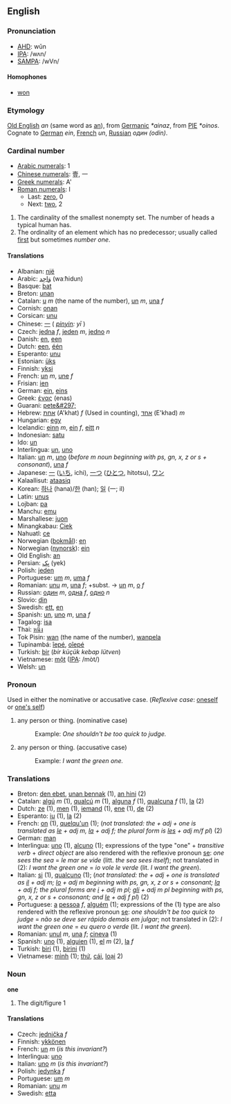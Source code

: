 ==English==
===Pronunciation===
*[[w:AHD|AHD]]: wŭn
*[[w:IPA|IPA]]: /wʌn/
*[[w:SAMPA|SAMPA]]: /wVn/
==== Homophones ====
*[[won]]

===Etymology===

[[Old English]] ''an'' (same word as [[an]]), from [[Germanic]] ''*ainaz'', from [[w:Proto-Indo-European|PIE]] ''*oinos''. Cognate to [[German]] ''ein'', [[French]] ''un'', [[Russian]] ''один'' ''(odin)''.

===Cardinal number===

*[[w:Arabic Numerals|Arabic numerals]]: 1
*[[w:Chinese numerals|Chinese numerals]]: 壹, 一
*[[w:Greek numerals|Greek numerals]]: A'
*[[w:Roman numerals|Roman numerals]]: I
**Last: [[zero]], 0
**Next: [[two]], 2

# The cardinality of the smallest nonempty set.  The number of heads a typical human has.
# The ordinality of an element which has no predecessor; usually called [[first]] but sometimes ''number one''.

====Translations====

*Albanian: [[një]]
*Arabic: [[وَاحِد]] (waːħidun)
*Basque: [[bat]]
*Breton: [[unan]]
*Catalan: [[u]] ''m'' (the name of the number), [[un]] ''m'', [[una]] ''f''
*Cornish: [[onan]]
*Corsican: [[unu]]
*Chinese: [[一]] ( ''[[pinyin]]: yī'' )
*Czech: [[jedna]] ''f'', [[jeden]] ''m'', [[jedno]] ''n''
*Danish: [[en]], [[een]]
*Dutch: [[een]], [[één]]
*Esperanto: [[unu]]
*Estonian: [[üks]]
*Finnish: [[yksi]]
*French: [[un]] ''m'', [[une]] ''f''
*Frisian: [[ien]]
*German: [[ein]], [[eins]]
*Greek: [[ένας]] (enas)
*Guarani: [[pete&#297;]]
*Hebrew: [[אחת]] (A'khat) ''f'' (Used in counting), [[אחד]] (E'khad) ''m''
*Hungarian: [[egy]]
*Icelandic: [[einn]] ''m'', [[ein]] ''f'', [[eitt]] ''n''
*Indonesian: [[satu]]
*Ido: [[un]]
*Interlingua: [[un]], [[uno]]
*Italian: [[un]] ''m'', [[uno]] (''before m noun beginning with ps, gn, x, z or s + consonant''), [[una]] ''f''
*Japanese: [[一]] ([[いち]], ichi), [[一つ]] ([[ひとつ]], hitotsu), [[ワン]]
*Kalaallisut: [[ataasiq]]
*Korean: [[하나]] (hana)/[[한]] (han); [[일]] (一; il)
*Latin: [[unus]]
*Lojban: [[pa]]
*Manchu: [[emu]]
*Marshallese: [[juon]]
*Minangkabau: [[Ciek]]
*Nahuatl: [[ce]]
*Norwegian ([[bokmål]]): [[en]]
*Norwegian ([[nynorsk]]): [[ein]]
*Old English: [[an]]
*Persian: [[يِک]] (yek)
*Polish: [[jeden]]
*Portuguese: [[um]] ''m'', [[uma]] ''f''
*Romanian: [[unu]] ''m'', [[una]] ''f''; +subst. -> [[un]] ''m'', [[o]] ''f''
*Russian: [[один]] ''m'', [[одна]] ''f'', [[одно]] ''n''
*Slovio: [[din]]
*Swedish: [[ett]], [[en]]
*Spanish: [[un]], [[uno]] ''m'', [[una]] ''f''
*Tagalog: [[isa]]
*Thai: [[หนึ่ง]]
*Tok Pisin: [[wan]] (the name of the number), [[wanpela]]
*Tupinambá: [[îepé]], [[oîepé]]
*Turkish: [[bir]] (''bir küçük kebap lütven'')
*Vietnamese: [[một]] ([[International Phonetic Alphabet|IPA]]: /mòt/)
*Welsh: [[un]]

===Pronoun===
Used in either the nominative or accusative case. (''Reflexive case'': [[oneself]] or [[one's self]])

# any person or thing. (nominative case)
#:Example: ''One shouldn't be too quick to judge.''
# any person or thing. (accusative case)
#:Example: ''I want the green one.''

=== Translations ===

*Breton: [[den ebet]], [[unan bennak]] (1), [[an hini]] (2)
*Catalan: [[algú]] ''m'' (1), [[qualcú]] ''m'' (1), [[alguna]] ''f'' (1), [[qualcuna]] ''f'' (1), [[la]] (2)
*Dutch: [[ze]] (1), [[men]] (1), [[iemand]] (1), [[ene]] (1), [[de]] (2)
*Esperanto: [[iu]] (1), [[la]] (2)
*French: [[on]] (1), [[quelqu'un]] (1); (''not translated: the + adj + one is translated as [[le]] + adj m, [[la]] + adj f; the plural form is [[les]] + adj m/f pl'') (2)
*German: [[man]]
*Interlingua: [[uno]] (1), [[alcuno]] (1); expressions of the type "one" + ''transitive verb'' + ''direct object'' are also rendered with the reflexive pronoun [[se]]: ''one sees the sea'' = ''le mar se vide'' (litt. ''the sea sees itself''); not translated in (2): ''I want the green one'' = ''io vole le verde'' (lit. ''I want the green'').
*Italian: [[si]] (1), [[qualcuno]] (1); (''not translated: the + adj + one is translated as [[il]] + adj m; [[lo]] + adj m beginning with ps, gn, x, z or s + consonant; [[la]] + adj f; the plural forms are [[i]] + adj m pl; [[gli]] + adj m pl beginning with ps, gn, x, z or s + consonant; and [[le]] + adj f pl'') (2)
*Portuguese: [[a]] [[pessoa]] ''f'', [[alguém]] (1); expressions of the (1) type are also rendered with the reflexive pronoun [[se]]: ''one shouldn't be too quick to judge'' = ''não se deve ser rápido demais em julgar''; not translated in (2): ''I want the green one'' = ''eu quero o verde'' (lit. ''I want the green'').
*Romanian: [[unul]] ''m'', [[una]] ''f''; [[cineva]] (1) 
*Spanish: [[uno]] (1), [[alguien]] (1), [[el]] ''m'' (2), [[la]] ''f''
*Turkish: [[biri]] (1), [[birini]] (1)
*Vietnamese: [[mình]] (1); [[thứ]], [[cái]], [[loại]] 2)

===Noun===
'''one'''

#The digit/figure 1

====Translations====

*Czech: [[jednička]] ''f''
*Finnish: [[ykkönen]]
*French: [[un]] ''m'' (''is this invariant?'')
*Interlingua: [[uno]]
*Italian: [[uno]] ''m'' (''is this invariant?'')
*Polish: [[jedynka]] ''f''
*Portuguese: [[um]] ''m''
*Romanian: [[unu]] ''m''
*Swedish: [[etta]]
